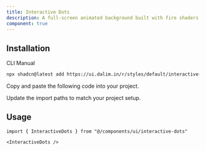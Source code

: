 ```yaml
---
title: Interactive Dots
description: A full-screen animated background built with fire shaders. Renders smooth colorful line effects.
component: true
---
```


<ComponentPreview
  name="interactive-dots-default"
  className="[&_.preview>[data-orientation=vertical]]:sm:max-w-[90%] **:[.preview]:min-h-[630px]"
  description="Full-screen animated shader background using Three.js."
  align="start"
/>

## Installation

<CodeTabs>

<TabsList>
  <TabsTrigger value="cli">CLI</TabsTrigger>
  <TabsTrigger value="manual">Manual</TabsTrigger>
</TabsList>

<TabsContent value="cli">

```bash
npx shadcn@latest add https://ui.dalim.in/r/styles/default/interactive-dots.json
```

</TabsContent> <TabsContent value="manual"> <Steps>

<Step>Copy and paste the following code into your project.</Step>

<ComponentSource name="interactive-dots" title="components/ui/interactive-dots.tsx" />

<Step>Update the import paths to match your project setup.</Step>

</Steps> </TabsContent> </CodeTabs>

## Usage

```tsx  
import { InteractiveDots } from "@/components/ui/interactive-dots"
```

```tsx  
<InteractiveDots /> 
```
 